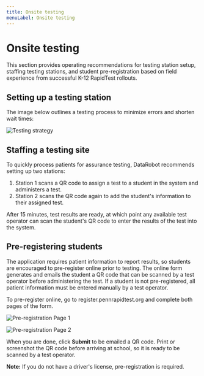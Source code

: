 ```yaml
---
title: Onsite testing
menuLabel: Onsite testing
---
```


# Onsite testing

This section provides operating recommendations for testing station setup, staffing testing stations, and student pre-registration based on field experience from successful K-12 RapidTest rollouts.

## Setting up a testing station

The image below outlines a testing process to minimize errors and shorten wait times:

![Testing strategy](images/test-flow.png)

## Staffing a testing site

To quickly process patients for assurance testing, DataRobot recommends setting up two stations:

1. Station 1 scans a QR code to assign a test to a student in the system and administers a test.
2. Station 2 scans the QR code again to add the student's information to their assigned test.

After 15 minutes, test results are ready, at which point any available test operator can scan the student's QR code to enter the results of the test into the system.

## Pre-registering students

The application requires patient information to report results, so students are encouraged to pre-register online prior to testing. The online form generates and emails the student a QR code that can be scanned by a test operator before administering the test. If a student is not pre-registered, all patient information must be entered manually by a test operator.

To pre-register online, go to register.pennrapidtest.org and complete both pages of the form.

![Pre-registration Page 1](images/preregister-1.png)

![Pre-registration Page 2](images/preregister-2.png)

When you are done, click **Submit** to be emailed a QR code. Print or screenshot the QR code before arriving at school, so it is ready to be scanned by a test operator.

**Note:** If you do not have a driver's license, pre-registration is required.
